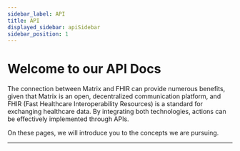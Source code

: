 ```yaml
---
sidebar_label: API
title: API
displayed_sidebar: apiSidebar
sidebar_position: 1
---
```


# Welcome to our API Docs

The connection between Matrix and FHIR can provide numerous benefits, given that Matrix is an open, decentralized communication platform, and FHIR (Fast Healthcare Interoperability Resources) 
is a standard for exchanging healthcare data. By integrating both technologies, actions can be effectively implemented through APIs.

On these pages, we will introduce you to the concepts we are pursuing.

---